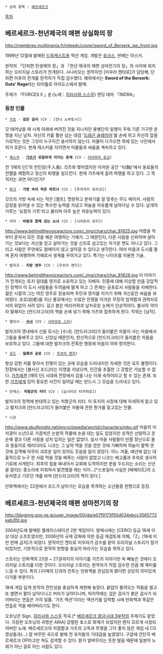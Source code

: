  * 상위 항목 : [[베르세르크]]

[[목차]]

== 베르세르크-천년제국의 매편 상실화의 장 ==
http://membres.multimania.fr/mleedc/cover/sword_of_Berserk_jap_front.jpg

1999년 12월에 발매된 [[드림캐스트]]용 액션 게임. 개발은 [[유크스]], 판매는 아스키.

원작의 「단죄편 탄생제의 장」과 「천년 제국의 매편 성마전기의 장」의 사이에 위치하는 오리지널 스토리가 전개된다. 시나리오는 원작자인 [미우라 켄타로]가 담당해, 단죄편 이후의 전개를 원작자가 직접 감수했다. 해외에서는 '''Sword of the Berserk: Guts' Rage'''라는 타이틀로 아이도스에서 발매.

주제가 「FORCES II 」[http://www.youtube.com/watch?v=QoHyE8u6nYc #] (노래：[[히라사와 스스무]])
엔딩 테마 「INDRA」

=== 등장 인물 ===

 * [[가츠(베르세르크)|가츠]] - '''검은 검사''' (CV : [칸나 노부토시])
갓 태어났을 때 시체 아래에 버려진 것을 지나치던 용병단의 일행이 주워 기른 기구한 운명을 지닌 남자. 자신의 키를 훨씬 넘는 대검 '[[드래곤 슬레이어(베르세르크)|드래곤 슬레이어]]'를 손에 쥐고 자신의 앞을 가로막는 것은 그것이 누구이건 용서하지 않는다. 마물이 다가오면 목에 있는 낙인에서 피가 흐른다. 현재 캐스커를 지키면서 마물들과 싸움을 계속하고 있다.

 * [[캐스커(베르세르크)|캐스커]] - '''[[가츠(베르세르크)|가츠]]가 유일하게 지키는 존재''' (CV : [[미야무라 유코]]) 
전 '[매의 단]'의 천인장(千人長). 갓츠와 맺어졌지만 이차원 공간 '식(蝕)'에서 동료들의 전멸을 체험하고 정신의 퇴행을 일으킨다. 현재 가츠에게 끌려 여행을 하고 있다. 그 목적지는 과연 어디인가?

 * [[파크]] - '''가방 속의 작은 파트너''' (CV : [후치자키 유리코]) 
갓츠의 가방 속에 사는 작은 [엘프]. 명랑하고 분위기를 잘 맞추는 무드 메이커. 사람의 감정을 읽어낼 수 있는 특수한 능력을 지녔고 하늘을 자유롭게 날아다닐 수 있다. 날개의 가루는 '요정의 가루'라고 불리며 아주 높은 치유능력이 있다.

 * 리타 - '''바람과 함께 걷는 소녀''' (CV : [시라토리 유리])
http://www.behindthevoiceactors.com/_img/chars/char_81625.jpg
어렸을 적부터 혼자서 모든 것을 해온 여행하는 기예가. 그 때문인지, 다른 사람을 신뢰하며 살아가는 것보다는 자신을 믿고 살아가는 것을 신조로 삼고있는 차가운 면도 지니고 있다. 그리고 사람은 무엇에도 얽매이지 않고 살아갈 수 있다고 생각한다. 여러 마을과 도시를 돌며 혼자 여행하며 기예로서 생계를 꾸려가고 있다. 특기는 나이프를 이용한 기술.

 * 발자크 - '''지방 영주''' (CV : [우츠미 켄지])
http://www.behindthevoiceactors.com/_img/chars/char_81626.jpg
이 이야기가 전개되는 토지 일대를 영지로 소유하고 있는 지배자. 민중에 대해 이상할 만큼 강압적인 정책이 이 도시 사람들을 두려움에 떨게 하고 그 존재는 공포로서 사람들을 지배한다. 젊은 시절의 그는 어진 영주로 칭송되며 주민과 영지를 지키기 위해 귀신같은 싸움을 보여줬다. 초로(初老)를 지난 풍모에서는 수많은 전쟁을 이겨온 무장의 엄격함과 권력자로서의 위엄이 서려 있다. 길고 붉은 머리카락과 날카로운 눈매가 인상적이다. 불사의 약이라 말해지는 [만드라고라]의 핵을 손에 넣기 위해 가츠와 접촉하게 된다. 작위는 [남작].

 * 엘리사 - '''[[수녀]]''' (CV : [[시마모토 스미]])
발자크의 영내에서 신을 모시는 [수녀]. [만드라고라]가 들러붙은 자들이 사는 마을에서 그들을 돌봐주고 있다. 신앙심 때문인지, 헌신적으로 [만드라고라]가 들러붙은 자들을 보호하고 있다. 그들에 대한 발자크의 잔혹한 행동에 마음이 아파 항의한다.

 * [[조드]] - '''칠흑의 공포''' (CV : [[우츠미 켄지]])
항상 강한 자를 찾아서 전쟁이 있는 곳에 모습을 드러내지만 자세한 것은 모두 불명이다. 전장에서는 [불사신 조드]라는 이명을 지녔으며, 인간을 초월한 그 강함은 가늠할 수 없다. [[가츠(베르세르크)|가츠]]에겐 [매의 단] 시대에 전장에서 검을 나눈 이래 숙적이라고 할 수 있는 존재. 또한 [[가츠(베르세르크)|가츠]]에게 있어 중요한 사건이 일어날 때는 반드시 그 모습을 드러내고 있다.

 * 단테스- '''저항군의 리더''' (CV : [요시미즈 타카히로])
발자크의 정책에 반대하고 있는 저항군의 리더. 이 토지의 사정에 대해 자세하게 알고 있고 발자크와 [만드라고라]가 들러붙은 자들에 관한 뭔가를 알고있는 인물.

 * 니코 
http://www.skullknight.net/encyclopedia/world/characters/niko.gif
마을의 미치광이 소년으로 가끔씩은 논밭의 작물에 손을 대는 일도 있었지만 성격은 선량하고 온순해 결코 다른 사람을 상처 입히는 일은 없었다. 설사 마을 사람들이 반쯤 장난으로 돌과 몽둥이로 때리더라도 니코는 그 날의 먹을 것을 얻은 것에 기뻐하며 하늘이 활짝 갠 것에 감격해 아무리 괴로운 일이 있어도 웃음을 잃지 않았다. 어느 겨울, 예년에 없는 대 흉작으로 누구 한 사람 먹을 것을 베푸는 사람이 없었고 니코는 배고픔과 추위로 생사의 기로에 서게된다. 최후의 힘을 짜내어서 교회에 도착하지만 문을 두드리는 소리는 신년을 알리는 종소리에 지워져서 발견했을 때는 이미...[*스포일러 사실은 [베헤리트]의 소유자였고 기르던 개를 바쳐 [만드라고라]의 핵이 된다.]

만화책에서는 22권에서 조드가 날아가는 모습을 목격하는 소년들중 한명으로 등장.

== 베르세르크-천년제국의 매편 성마전기의 장 ==
http://blogimg.goo.ne.jp/user_image/00/da/e07f9173f50d034ebcc3565772eeb3fd.jpg

2004년도에 발매된 플레이스테이션 2판 게임이다. 발매시에는 [CERO] 등급 18세 이상 대상 소프트였지만, 2006년의 규제 강화에 의한 등급 재검토에 의해,「Z」(18세 미만 판매 금지)가 되었다.
원작자인 켄타로 미우라가 감수를 맡아 오리지널 스토리가 첨가되었지만, 기본적으로 원작의 방향을 충실히 따라가는 모습을 취하고 있다.

스토리는 만화책의 23권 ~ 27권까지의 이야기를 가츠의 이야기만 쏙 빼놓은 것에다 오리지널 스토리를 더한 것이다. 오리지널 스토리는 원작자가 직접 감수한 만큼 꽤 재미를 느낄 수 있다. 특히 (구)매의 단과의 전투는 만화책을 관심있게 봤다면 상당히 의미있게 다가올 부분이다.

18세 게임 답게 원작의 잔인성을 충실하게 제현해 놓았다. 끝없이 몰려오는 적들을 썰고 또 썰면서 팔이 날아다니고 머리가 날아다니며, 마지막에는 검은 검사가 붉은 검사가 되어버리는 연출은 가히 일품. '가츠 액션'이라는 액션키를 입력할 시에 만화책과 똑같은 연출로 적을 배어버리기도 한다.


오프닝은 Sign. [[히라사와 스스무]] 작곡.[* [[베르세르크(만화)/애니메이션#s-2|베르세르크 황금시대 3부작]]의 주제가도 맡았다. 극장판 오프닝의 곡명은 ARIA] 강렬한 포스로 화제가 되었지만 왠지 모르게 사장되어버린 노래. 베르세르크의 처절함과 가츠의 고독과 투쟁을 그닥 좋지 않은 게임 내 CG영상들과(...) 잘 버무린 곡으로 발매 전 유저들의 기대감을 높였었다. 구글에 간단히 베르세르크 OP라고만 쳐도 검색할 수 있다. 뭔가 얼버무리는 듯한 발음 때문에 일본어 노래가 아닌 걸로 아는 사람도 있다.
